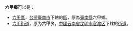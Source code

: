 '''六甲鄉'''可以是：

*[[六甲區|六甲區]]，[[台灣|台灣]][[臺南市|臺南市]]下轄的[[區_(中華民國)|區]]，原為[[臺南縣|臺南縣]]六甲鄉。
*[[六甲街道|六甲街道]]，原为'''六甲乡'''，[[中华人民共和国|中國]][[云南省|云南省]][[昆明市|昆明市]][[官渡区|官渡区]]下辖的[[街道_(行政区划)|街道]]。

{{disambig|L六甲鄉|Cat=三字中国乡名消歧義}}